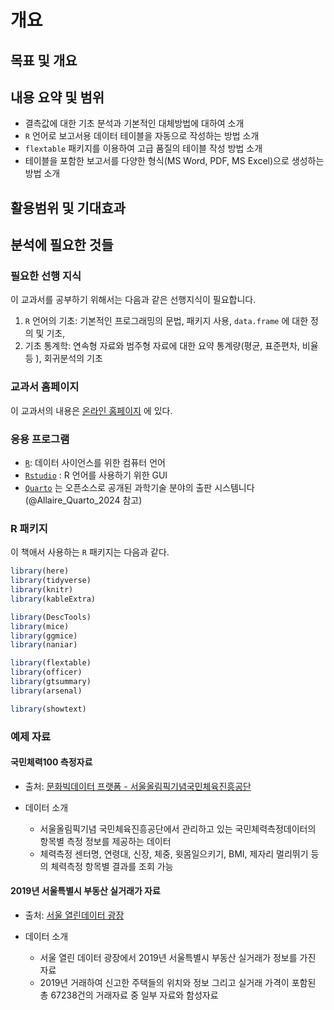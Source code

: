 # 개요 {.unnumbered}


## 목표 및 개요





## 내용 요약 및 범위

- 결측값에 대한 기초 분석과 기본적인 대체방법에 대하여 소개  
- `R` 언어로 보고서용 데이터 테이블을 자동으로 작성하는 방법 소개
- `flextable` 패키지를 이용하여 고급 품질의 테이블 작성 방법 소개
- 테이블을 포함한 보고서를 다양한 형식(MS Word, PDF, MS Excel)으로 생성하는 방법 소개  

## 활용범위 및 기대효과



## 분석에 필요한 것들

::: {.callout-important}

### 필요한 선행 지식

이 교과서를 공부하기 위해서는 다음과 같은 선행지식이 필요합니다.

1. `R` 언어의 기초: 기본적인 프로그래밍의 문법, 패키지 사용, `data.frame` 에 대한 정의 및 기초,   
2. 기초 통계학: 연속형 자료와 범주형 자료에 대한 요약 통계량(평균, 표준편차, 비율 등 ), 회귀분석의 기초 

:::

### 교과서 홈페이지

이 교과서의 내용은 [온라인 홈페이지](https://uos-bigdata.github.io/reporttable/) 에 있다.

### 응용 프로그램 

- [`R`](https://www.r-project.org/): 데이터 사이언스를 위한 컴퓨터 언어
- [`Rstudio`](https://posit.co/download/rstudio-desktop/) : R 언어를 사용하기 위한 GUI
- [`Quarto`](https://quarto.org/) 는 오픈소스로 공개된 과학기술 분야의 출판 시스템니다 (@Allaire_Quarto_2024 참고)

### R 패키지 

이 책애서 사용하는 `R` 패키지는 다음과 같다.


```r
library(here)
library(tidyverse)
library(knitr)
library(kableExtra)

library(DescTools)
library(mice)
library(ggmice)
library(naniar)

library(flextable)
library(officer)
library(gtsummary)
library(arsenal)

library(showtext)
```

### 예제 자료  


#### 국민체력100 측정자료 

  - 출처: [문화빅데이터 프랫폼 - 서울올림픽기념국민체육진흥공단](https://www.bigdata-culture.kr/bigdata/user/data_market/detail.do?id=ace0aea7-5eee-48b9-b616-637365d665c1)

  - 데이터 소개
    - 서울올림픽기념 국민체육진흥공단에서 관리하고 있는 국민체력측정데이터의 항목별 측정 정보를 제공하는 데이터
    - 체력측정 센터명, 연령대, 신장, 체중, 윗몸일으키기, BMI, 제자리 멀리뛰기 등의 체력측정 항목별 결과를 조회 가능

#### 2019년 서울특별시 부동산 실거래가 자료

  - 출처: [서울 열린데이터 광장](https://data.seoul.go.kr/dataList/OA-21275/S/1/datasetView.do)

  - 데이터 소개
    - 서울 열린 데이터 광장에서 2019년 서울특별시 부동산 실거래가 정보를 가진 자료
    - 2019년 거래하여 신고한 주택들의 위치와 정보 그리고 실거래 가격이 포함된 총 67238건의 거래자료 중 일부 자료와 함성자료 